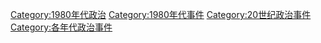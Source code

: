 [[Category:1980年代政治|Category:1980年代政治]]
[[Category:1980年代事件|Category:1980年代事件]]
[[Category:20世纪政治事件|Category:20世纪政治事件]]
[[Category:各年代政治事件|Category:各年代政治事件]]